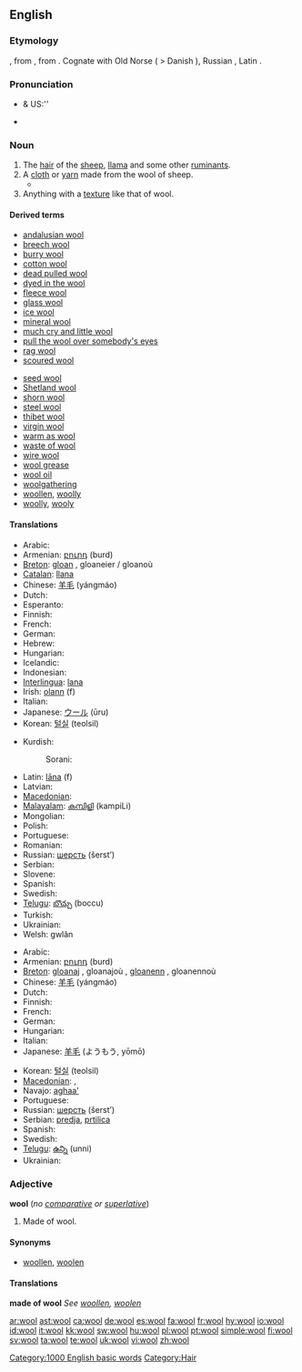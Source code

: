 {{also|Wool}}
==English==

===Etymology===
{{etyl|ang}} {{term|wull|lang=ang}}, from {{proto|Germanic|wulno}}, from {{proto|Indo-European|h₂wĺ̥h₁neh₂}}. Cognate with Old Norse {{term|ull|lang=non}} ( > Danish {{term|uld}}), Russian {{term|волна}}, Latin {{term|vellus}}.

===Pronunciation===
* {{a|RP}} & US:'' {{IPA|/wʊl/}}
* {{audio|en-us-wool.ogg|Audio (US)}}
*: {{rhymes|ʊl}}

===Noun===
{{wikipedia}}
{{en-noun|-|s}}

# The [[hair]] of the [[sheep]], [[llama]] and some other [[ruminant]]s.
# A [[cloth]] or [[yarn]] made from the wool of sheep.
#* {{quote-news|2009|January 12|Mireya Navarro|It May Market Organic Alternatives, but Is Your Cleaner Really Greener?|New York Times|url=
|passage=Spielvogel said wet cleaning also has limitations; while it is fine for cottons and fabrics worn in warm climates, he said, it can damage heavy '''wools''' or structured clothes like suit jackets. }}
# Anything with a [[texture]] like that of wool.

====Derived terms====
{{top2}}
* [[andalusian wool]]
* [[breech wool]]
* [[burry wool]]
* [[cotton wool]]
* [[dead pulled wool]]
* [[dyed in the wool]]
* [[fleece wool]]
* [[glass wool]]
* [[ice wool]]
* [[mineral wool]]
* [[much cry and little wool]]
* [[pull the wool over somebody's eyes]]
* [[rag wool]]
* [[scoured wool]]
{{mid2}}
* [[seed wool]]
* [[Shetland wool]]
* [[shorn wool]]
* [[steel wool]]
* [[thibet wool]]
* [[virgin wool]]
* [[warm as wool]]
* [[waste of wool]]
* [[wire wool]]
* [[wool grease]]
* [[wool oil]]
* [[woolgathering]]
* [[woollen]], [[woolly]]
* [[woolly]], [[wooly]]
{{bottom}}

====Translations====
{{trans-top|hair of sheep, etc.}}
* Arabic: {{Arab|[[صوف]]}} {{unicode|(ʂu:f)}}
* Armenian: [[բուրդ]] (burd)
* [[Breton]]: [[gloan]] {{m}}, gloaneier / gloanoù {{p}}
* [[Catalan]]: [[llana]] {{f}}
* Chinese: [[羊毛]] (yángmáo)
* Dutch: {{t+|nl|wol|m}}
* Esperanto: {{t-|eo|lano|xs=Esperanto}}
* Finnish: {{t+|fi|villa}}
* French: {{t+|fr|laine|f}}
* German: {{t+|de|Wolle|f}}
* Hebrew: {{t+|he|צמר|m|tr=tsémer|sc=Hebr}}
* Hungarian: {{t+|hu|gyapjú}}
* Icelandic: {{t+|is|ull}}
* Indonesian: {{t+|id|wol|xs=Indonesian}}
* [[Interlingua]]: [[lana]]
* Irish: [[olann]] (f)
* Italian: {{t+|it|lana|f}}
* Japanese: [[ウール]] (ūru)
* Korean: [[털실]] (teolsil)
{{trans-mid}}
* Kurdish:
*: Sorani: {{t|ku|خوری|tr=xurí|sc=ku-Arab}}
* Latin: [[lana|lāna]] (f)
* Latvian: {{t-|lv|vilna|f|xs=Latvian}}
* [[Macedonian]]: {{t|mk|волна|f|tr=vólna|sc=Cyrl}}
* [[Malayalam]]: [[കമ്പിളി]] (kampiLi)
* Mongolian: {{t-|mn|ноос|tr=noos|sc=Cyrl|xs=Mongolian}}
* Polish: {{t+|pl|wełna|f}}
* Portuguese: {{t+|pt|lã|f}}
* Romanian: {{t-|ro|lână|f}}
* Russian: [[шерсть]] (šerst’) {{f}}
* Serbian: {{t-|sr|вуна|f|sc=Cyrl}}
* Slovene: {{t+|sl|volna|f}}
* Spanish: {{t+|es|lana|f}}
* Swedish: {{t+|sv|ull|c}}
* [[Telugu]]: [[బొచ్చు]] (boccu)
* Turkish: {{t+|tr|yün}}
* Ukrainian: {{t-|uk|вовна|f|tr=vóvna|sc=Cyrl|xs=Ukrainian}}
* Welsh: gwlân
{{trans-bottom}}

{{trans-top|cloth or yarn}}
* Arabic: {{Arab|[[صوف]]}} {{unicode|(ʂu:f)}}
* Armenian: [[բուրդ]] (burd)
* [[Breton]]: [[gloanaj]] {{m}}, gloanajoù {{p}}, [[gloanenn]] {{f}}, gloanennoù {{p}}
* Chinese: [[羊毛]] (yángmáo)
* Dutch: {{t+|nl|wol}}
* Finnish: {{t+|fi|villa}}
* French: {{t+|fr|laine|f}}
* German: {{t+|de|Wolle|f}}
* Hungarian: {{t+|hu|gyapjú}}
* Italian: {{t+|it|lana|f}}
* Japanese: [[羊毛]] (ようもう, yōmō)
{{trans-mid}}
* Korean: [[털실]] (teolsil)
* [[Macedonian]]: {{t|mk|волница|f|tr=vólnica|sc=Cyrl}},  {{t|mk|преѓа|f|tr=préǵa|sc=Cyrl}}
* Navajo: [[aghaa']]
* Portuguese: {{t+|pt|lã|f}}
* Russian: [[шерсть]] (šerst’) {{f}}
* Serbian: [[predja]], [[prtilica]]
* Spanish: {{t+|es|lana|f}}
* Swedish: {{t-|sv|ylle|n}}
* [[Telugu]]: [[ఉన్ని]] (unni)
* Ukrainian: {{t-|uk|вовна|f|tr=vóvna|sc=Cyrl|xs=Ukrainian}}
{{trans-bottom}}

{{trans-top|anything with a texture like that of wool}}
{{trans-mid}}
{{trans-bottom}}

===Adjective===
'''wool''' (''no [[comparative]] or [[superlative]]'')

# Made of wool.

====Synonyms====
* [[woollen]], [[woolen]]

====Translations====
'''made of wool'''
''See [[woollen]], [[woolen]]''

[[Category:1000 English basic words]]
[[Category:Hair]]

[[ar:wool]]
[[ast:wool]]
[[ca:wool]]
[[de:wool]]
[[es:wool]]
[[fa:wool]]
[[fr:wool]]
[[hy:wool]]
[[io:wool]]
[[id:wool]]
[[it:wool]]
[[kk:wool]]
[[sw:wool]]
[[hu:wool]]
[[pl:wool]]
[[pt:wool]]
[[simple:wool]]
[[fi:wool]]
[[sv:wool]]
[[ta:wool]]
[[te:wool]]
[[uk:wool]]
[[vi:wool]]
[[zh:wool]]